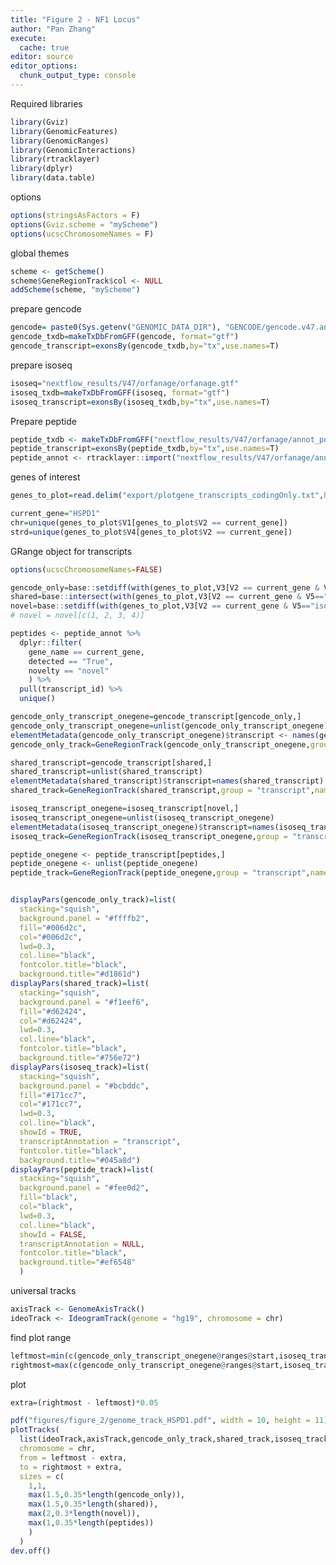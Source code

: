 ```yaml
---
title: "Figure 2 - NF1 Locus"
author: "Pan Zhang"
execute:
  cache: true
editor: source
editor_options:
  chunk_output_type: console
---
```


Required libraries

```r
library(Gviz)
library(GenomicFeatures)
library(GenomicRanges)
library(GenomicInteractions)
library(rtracklayer)
library(dplyr)
library(data.table)
```

options

```r
options(stringsAsFactors = F)
options(Gviz.scheme = "myScheme")
options(ucscChromosomeNames = F)
```

global themes

```r
scheme <- getScheme()
scheme$GeneRegionTrack$col <- NULL
addScheme(scheme, "myScheme")
```

prepare gencode

```r
gencode= paste0(Sys.getenv("GENOMIC_DATA_DIR"), "GENCODE/gencode.v47.annotation.gtf")
gencode_txdb=makeTxDbFromGFF(gencode, format="gtf")
gencode_transcript=exonsBy(gencode_txdb,by="tx",use.names=T)
```

prepare isoseq

```r
isoseq="nextflow_results/V47/orfanage/orfanage.gtf"
isoseq_txdb=makeTxDbFromGFF(isoseq, format="gtf")
isoseq_transcript=exonsBy(isoseq_txdb,by="tx",use.names=T)
```

Prepare peptide

```r
peptide_txdb <- makeTxDbFromGFF("nextflow_results/V47/orfanage/annot_peptides_hybrid.gtf", format="gtf")
peptide_transcript=exonsBy(peptide_txdb,by="tx",use.names=T)
peptide_annot <- rtracklayer::import("nextflow_results/V47/orfanage/annot_peptides_hybrid.gtf") %>% as_tibble()
```
genes of interest

```r
genes_to_plot=read.delim("export/plotgene_transcripts_codingOnly.txt",header = F)

current_gene="HSPD1"
chr=unique(genes_to_plot$V1[genes_to_plot$V2 == current_gene])
strd=unique(genes_to_plot$V4[genes_to_plot$V2 == current_gene])
```

GRange object for transcripts

```r
options(ucscChromosomeNames=FALSE)

gencode_only=base::setdiff(with(genes_to_plot,V3[V2 == current_gene & V5=="gencode"]) , with(genes_to_plot,V3[V2 == current_gene & V5=="isoseq"]))
shared=base::intersect(with(genes_to_plot,V3[V2 == current_gene & V5=="gencode"]) , with(genes_to_plot,V3[V2 == current_gene & V5=="isoseq"]))
novel=base::setdiff(with(genes_to_plot,V3[V2 == current_gene & V5=="isoseq"]) , with(genes_to_plot,V3[V2 == current_gene & V5=="gencode"]))
# novel = novel[c(1, 2, 3, 4)]

peptides <- peptide_annot %>% 
  dplyr::filter(
    gene_name == current_gene,
    detected == "True",
    novelty == "novel"
    ) %>%
  pull(transcript_id) %>% 
  unique()

gencode_only_transcript_onegene=gencode_transcript[gencode_only,]
gencode_only_transcript_onegene=unlist(gencode_only_transcript_onegene)
elementMetadata(gencode_only_transcript_onegene)$transcript <- names(gencode_only_transcript_onegene)
gencode_only_track=GeneRegionTrack(gencode_only_transcript_onegene,group = "transcirpt",name = "Gencode undetected")

shared_transcript=gencode_transcript[shared,]
shared_transcript=unlist(shared_transcript)
elementMetadata(shared_transcript)$transcript=names(shared_transcript)
shared_track=GeneRegionTrack(shared_transcript,group = "transcript",name = "Gencode detected")

isoseq_transcript_onegene=isoseq_transcript[novel,]
isoseq_transcript_onegene=unlist(isoseq_transcript_onegene)
elementMetadata(isoseq_transcript_onegene)$transcript=names(isoseq_transcript_onegene)
isoseq_track=GeneRegionTrack(isoseq_transcript_onegene,group = "transcript",name = "Novel")

peptide_onegene <- peptide_transcript[peptides,]
peptide_onegene <- unlist(peptide_onegene)
peptide_track=GeneRegionTrack(peptide_onegene,group = "transcript",name = "Peptides")


displayPars(gencode_only_track)=list(
  stacking="squish",
  background.panel = "#ffffb2",
  fill="#006d2c",
  col="#006d2c",
  lwd=0.3,
  col.line="black",
  fontcolor.title="black",
  background.title="#d1861d")
displayPars(shared_track)=list(
  stacking="squish",
  background.panel = "#f1eef6",
  fill="#d62424",
  col="#d62424",
  lwd=0.3,
  col.line="black",
  fontcolor.title="black",
  background.title="#756e72")
displayPars(isoseq_track)=list(
  stacking="squish",
  background.panel = "#bcbddc",
  fill="#171cc7",
  col="#171cc7",
  lwd=0.3,
  col.line="black",
  showId = TRUE,
  transcriptAnnotation = "transcript",
  fontcolor.title="black",
  background.title="#045a8d")
displayPars(peptide_track)=list(
  stacking="squish",
  background.panel = "#fee0d2",
  fill="black",
  col="black",
  lwd=0.3,
  col.line="black",
  showId = FALSE,
  transcriptAnnotation = NULL,
  fontcolor.title="black",
  background.title="#ef6548"
  )                               
```

universal tracks

```r
axisTrack <- GenomeAxisTrack()
ideoTrack <- IdeogramTrack(genome = "hg19", chromosome = chr)
```

find plot range

```r
leftmost=min(c(gencode_only_transcript_onegene@ranges@start,isoseq_transcript_onegene@ranges@start))
rightmost=max(c(gencode_only_transcript_onegene@ranges@start,isoseq_transcript_onegene@ranges@start))
```

plot

```r
extra=(rightmost - leftmost)*0.05

pdf("figures/figure_2/genome_track_HSPD1.pdf", width = 10, height = 11)
plotTracks(
  list(ideoTrack,axisTrack,gencode_only_track,shared_track,isoseq_track, peptide_track),
  chromosome = chr,
  from = leftmost - extra,
  to = rightmost + extra,
  sizes = c(
    1,1,
    max(1.5,0.35*length(gencode_only)),
    max(1.5,0.35*length(shared)),
    max(2,0.3*length(novel)),
    max(1,0.35*length(peptides))
    )
  )
dev.off()
```
